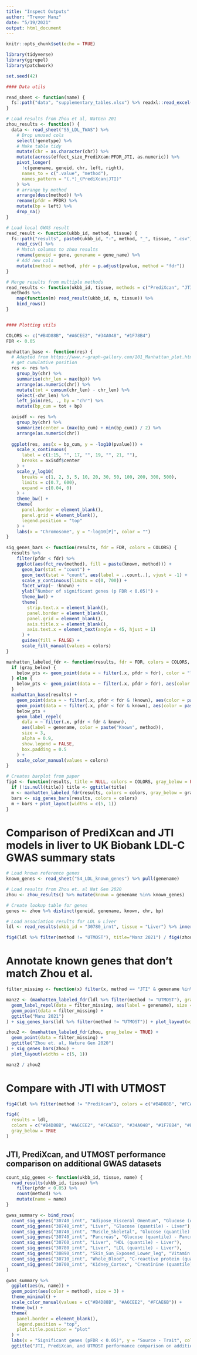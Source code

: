 ```yaml
---
title: "Inspect Outputs"
author: "Trevor Manz"
date: "5/19/2021"
output: html_document
---
```


```r
knitr::opts_chunk$set(echo = TRUE)
```

```r
library(tidyverse)
library(ggrepel)
library(patchwork)

set.seed(42)

#### Data utils

read_sheet <- function(name) {
  fs::path("data", "supplementary_tables.xlsx") %>% readxl::read_excel(name)
}

# Load results from Zhou et al, NatGen 201
zhou_results <- function() {
  data <- read_sheet("S5_LDL_TWAS") %>%
    # Drop unused cols
    select(!genetype) %>%
    # Make table tidy
    mutate(chr = as.character(chr)) %>% 
    mutate(across(effect_size_PrediXcan:PFDR_JTI, as.numeric)) %>%
    pivot_longer(
      !c(genename, geneid, chr, left, right),
      names_to = c(".value", "method"),
      names_pattern = "(.*)_(PrediXcan|JTI)"
    ) %>%
    # arrange by method
    arrange(desc(method)) %>%
    rename(pfdr = PFDR) %>%
    mutate(bp = left) %>%
    drop_na()
}

# Load local GWAS result
read_result <- function(ukbb_id, method, tissue) {
  fs::path("results", paste0(ukbb_id, "-", method, "_", tissue, ".csv")) %>% 
    read_csv() %>%
    # Match columns to zhou results
    rename(geneid = gene, genename = gene_name) %>%
    # Add new cols
    mutate(method = method, pfdr = p.adjust(pvalue, method = "fdr"))
}

# Merge results from multiple methods
read_results <- function(ukbb_id, tissue, methods = c("PrediXcan", "JTI", "UTMOST")) {
  methods %>% 
    map(function(m) read_result(ukbb_id, m, tissue)) %>%
    bind_rows()
}


#### Plotting utils

COLORS <- c("#B4D88B", "#A6CEE2", "#34A048", "#1F78B4")
FDR <- 0.05

manhattan_base <- function(res) {
  # Adapted from https://www.r-graph-gallery.com/101_Manhattan_plot.html
  # get cumulative position
  res <- res %>%
    group_by(chr) %>%
    summarise(chr_len = max(bp)) %>%
    arrange(as.numeric(chr)) %>%
    mutate(tot = cumsum(chr_len) - chr_len) %>%
    select(-chr_len) %>%
    left_join(res, ., by = "chr") %>%
    mutate(bp_cum = tot + bp)

  axisdf <- res %>%
    group_by(chr) %>%
    summarize(center = (max(bp_cum) + min(bp_cum)) / 2) %>%
    arrange(as.numeric(chr))
  
  ggplot(res, aes(x = bp_cum, y = -log10(pvalue))) +
    scale_x_continuous(
      label = c(1:15, "", 17, "", 19, "", 21, ""),
      breaks = axisdf$center
    ) +
    scale_y_log10(
      breaks = c(1, 2, 3, 5, 10, 20, 30, 50, 100, 200, 300, 500),
      limits = c(0.7, 600),
      expand = c(0.04, 0)
    ) +
    theme_bw() +
    theme(
      panel.border = element_blank(),
      panel.grid = element_blank(),
      legend.position = "top"
    ) +
    labs(x = "Chromosome", y = "-log10[P]", color = "")
}

sig_genes_bars <- function(results, fdr = FDR, colors = COLORS) {
  results %>%
    filter(pfdr < fdr) %>%
    ggplot(aes(fct_rev(method), fill = paste(known, method))) +
      geom_bar(stat = "count") +
      geom_text(stat = "count", aes(label = ..count..), vjust = -1) +
      scale_y_continuous(limits = c(0, 700)) +
      facet_wrap(~ !known) +
      ylab("Number of significant genes (p FDR < 0.05)") +
      theme_bw() +
      theme(
        strip.text.x = element_blank(),
        panel.border = element_blank(),
        panel.grid = element_blank(),
        axis.title.x = element_blank(),
        axis.text.x = element_text(angle = 45, hjust = 1)
      ) +
      guides(fill = FALSE) +
      scale_fill_manual(values = colors)
}

manhatten_labeled_fdr <- function(results, fdr = FDR, colors = COLORS, gray_below = FALSE) {
  if (gray_below) {
    below_pts <- geom_point(data = ~ filter(.x, pfdr > fdr), color = "lightgray")
  } else {
    below_pts <- geom_point(data = ~ filter(.x, pfdr > fdr), aes(color = paste("Addtional", method)))
  }
  manhattan_base(results) +
    geom_point(data = ~ filter(.x, pfdr < fdr & !known), aes(color = paste("Addtional", method))) + 
    geom_point(data = ~ filter(.x, pfdr < fdr & known), aes(color = paste("Known", method))) +
    below_pts +
    geom_label_repel(
      data = ~ filter(.x, pfdr < fdr & known),
      aes(label = genename, color = paste("Known", method)),
      size = 3,
      alpha = 0.9,
      show.legend = FALSE,
      box.padding = 0.5
    ) +
    scale_color_manual(values = colors)
}

# Creates barplot from paper
fig4 <- function(results, title = NULL, colors = COLORS, gray_below = FALSE) {
  if (!is.null(title)) title <- ggtitle(title)
  m <- manhatten_labeled_fdr(results, colors = colors, gray_below = gray_below) + title
  bars <- sig_genes_bars(results, colors = colors) 
  m + bars + plot_layout(widths = c(5, 1))
}
```

# Comparison of PrediXcan and JTI models in liver to UK Biobank LDL-C GWAS summary stats
```r
# Load known reference genes
known_genes <- read_sheet("S4_LDL_known_genes") %>% pull(genename)

# Load results from Zhou et. al Nat Gen 2020
zhou <- zhou_results() %>% mutate(known = genename %in% known_genes)

# Create lookup table for genes
genes <- zhou %>% distinct(geneid, genename, known, chr, bp)

# Load association results for LDL & Liver
ldl <- read_results(ukbb_id = "30780_irnt", tissue = "Liver") %>% inner_join(genes)
```

```r
fig4(ldl %>% filter(method != "UTMOST"), title="Manz 2021") / fig4(zhou, title="Zhou et. al, Nature Gen 2020")
```
  
# Annotate known genes that don't match Zhou et al.
```r
filter_missing <- function(x) filter(x, method == "JTI" & genename %in% c("LIPA", "APOC2"))

manz2 <- (manhatten_labeled_fdr(ldl %>% filter(method != "UTMOST"), gray_below = TRUE) +
  geom_label_repel(data = filter_missing, aes(label = genename), size = 3, show.legend = FALSE,box.padding = 0.5) + 
  geom_point(data = filter_missing) + 
  ggtitle("Manz 2021")
) + sig_genes_bars(ldl %>% filter(method != "UTMOST")) + plot_layout(widths = c(5, 1))

zhou2 <- (manhatten_labeled_fdr(zhou, gray_below = TRUE) + 
  geom_point(data = filter_missing) + 
  ggtitle("Zhou et. al, Nature Gen 2020")
) + sig_genes_bars(zhou) + 
  plot_layout(widths = c(5, 1))

manz2 / zhou2
```

# Compare with JTI with UTMOST

```r
fig4(ldl %>% filter(method != "PrediXcan"), colors = c("#B4D88B", "#FCAE6B", "#34A048", "#E6550E"))
```
```r
fig4(
  results = ldl, 
  colors = c("#B4D88B", "#A6CEE2", "#FCAE6B", "#34A048", "#1F78B4", "#E6550E"),
  gray_below = TRUE
)
```

## JTI, PrediXcan, and UTMOST performance comparison on additional GWAS datasets
```r
count_sig_genes <- function(ukbb_id, tissue, name) {
  read_results(ukbb_id, tissue) %>%
    filter(pfdr < 0.05) %>%
    count(method) %>%
    mutate(name = name)
}

gwas_summary <- bind_rows(
  count_sig_genes("30740_irnt", "Adipose_Visceral_Omentum", "Glucose (quantile) - Adipose Visceral Omentum"),
  count_sig_genes("30740_irnt", "Liver", "Glucose (quantile) - Liver"),
  count_sig_genes("30740_irnt", "Muscle_Skeletal", "Glucose (quantile) - Muscle Skeletal"),
  count_sig_genes("30740_irnt", "Pancreas", "Glucose (quantile) - Pancreas"),
  count_sig_genes("30760_irnt", "Liver", "HDL (quantile) - Liver"),
  count_sig_genes("30780_irnt", "Liver", "LDL (quantile) - Liver"),
  count_sig_genes("30890_irnt", "Skin_Sun_Exposed_Lower_leg", "Vitamin D (quantile) - Skin"),
  count_sig_genes("30710_irnt", "Whole_Blood", "C-reactive protein (quantile) - Whole Blood"),
  count_sig_genes("30700_irnt", "Kidney_Cortex", "Creatinine (quantile) - Kidney")
)

gwas_summary %>%
  ggplot(aes(n, name)) +
  geom_point(aes(color = method), size = 3) +
  theme_minimal() +
  scale_color_manual(values = c("#B4D88B", "#A6CEE2", "#FCAE6B")) +
  theme_bw() +
  theme(
    panel.border = element_blank(),
    legend.position = "top",
    plot.title.position = "plot"
  ) +
  labs(x = "Significant genes (pFDR < 0.05)", y = "Source - Trait", color = '') +
  ggtitle("JTI, PrediXcan, and UTMOST performance comparison on additional GWAS datasets")
```
